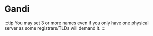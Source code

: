 # Gandi


<Gandi>

:::tip
You may set 3 or more names even if you only have one physical server as some registrars/TLDs will demand it.
:::

</Gandi>
